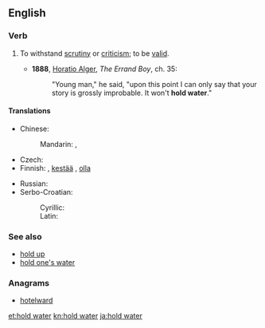 ==English==

===Verb===
{{head|en|verb|head=[[hold]] [[water]]}}

# {{context|idiomatic|lang=en}} To withstand [[scrutiny]] or [[criticism]]; to be [[valid]].
#* '''1888''', [[w:Horatio Alger, Jr.|Horatio Alger]], ''The Errand Boy'', ch. 35:
#*: "Young man," he said, "upon this point I can only say that your story is grossly improbable. It won't '''hold water'''."

====Translations====
{{trans-top|withstand scrutiny}}
* Chinese:
*: Mandarin: {{t|cmn|站得住腳|sc=Hani}}, {{t+|cmn|站得住脚|tr=zhàndezhù jiǎo|sc=Hani}}
* Czech: {{t+|cs|hořet}}
* Finnish: {{t|fi|pitää vettä}}, [[kestää#Finnish|kestää]] {{t|fi|tarkastelu|alt=tarkastelua}}, [[olla#Finnish|olla]] {{t|fi|vedenpitävä}}
{{trans-mid}}
* Russian: {{t|ru|выдерживать критику|sc=Cyrl}}
* Serbo-Croatian:
*: Cyrillic: {{t|sh|држати воду|sc=Cyrl}}
*: Latin: {{t|sh|držati vodu}}
{{trans-bottom}}

===See also===
* [[hold up]]
* [[hold one's water]]

===Anagrams===
* [[hotelward#English|hotelward]]

[[et:hold water]]
[[kn:hold water]]
[[ja:hold water]]